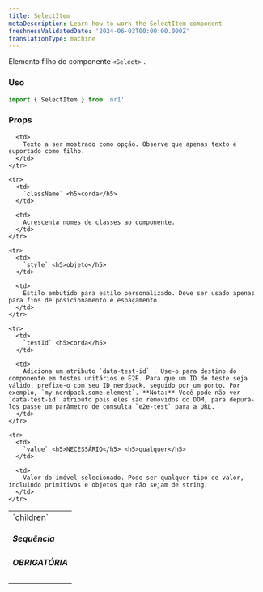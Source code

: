 ```yaml
---
title: SelectItem
metaDescription: Learn how to work the SelectItem component
freshnessValidatedDate: '2024-06-03T00:00:00.000Z'
translationType: machine
---
```


Elemento filho do componente `<Select>` .

### Uso

```js
import { SelectItem } from 'nr1'
```

### Props

<table>
  <tbody>
    <tr>
      <td>
        `children` <h5>Sequência</h5><h5>OBRIGATÓRIA</h5>
      </td>

      <td>
        Texto a ser mostrado como opção. Observe que apenas texto é suportado como filho.
      </td>
    </tr>

    <tr>
      <td>
        `className` <h5>corda</h5>
      </td>

      <td>
        Acrescenta nomes de classes ao componente.
      </td>
    </tr>

    <tr>
      <td>
        `style` <h5>objeto</h5>
      </td>

      <td>
        Estilo embutido para estilo personalizado. Deve ser usado apenas para fins de posicionamento e espaçamento.
      </td>
    </tr>

    <tr>
      <td>
        `testId` <h5>corda</h5>
      </td>

      <td>
        Adiciona um atributo `data-test-id` . Use-o para destino do componente em testes unitários e E2E. Para que um ID de teste seja válido, prefixe-o com seu ID nerdpack, seguido por um ponto. Por exemplo, `my-nerdpack.some-element`. **Nota:** Você pode não ver `data-test-id` atributo pois eles são removidos do DOM, para depurá-los passe um parâmetro de consulta `e2e-test` para a URL.
      </td>
    </tr>

    <tr>
      <td>
        `value` <h5>NECESSÁRIO</h5> <h5>qualquer</h5>
      </td>

      <td>
        Valor do imóvel selecionado. Pode ser qualquer tipo de valor, incluindo primitivos e objetos que não sejam de string.
      </td>
    </tr>
  </tbody>
</table>